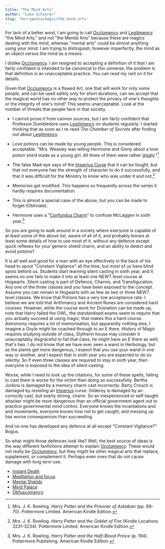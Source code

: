 ```yaml
---
title: "The Mind Arts"
author: "Luke Schierer"
slug: 'harrypedia/magic/the_mind_arts'
---
```


For lack of a better word, I am going to call [Occlumency][] and [Legilimency][]
"the Mind Arts," and not "the Mental Arts" because these are magics dealing with
the mind, whereas "mental arts" could be almost anything *using* your mind.  I
am trying to distinguish, however imperfectly, the mind as an object versus the
mind as a means. 

[Occlumency]: <occlumency>

[Legilimens]: <../spells/legilimens>

[Legilimency]: <legilimency>

I dislike [Occlumency].  I am resigned to accepting a definition of it that I
am fairly confident is intended to be canonical to this universe; the problem
is that definition is an unacceptable practice.  You can read my rant on it for
details.

Given that [Occlumency] is a flawed Art, one that will work for only some
people, and can be used safely only for short durations, can we accept that the
magical world has no other way to protect the privacy of one's thoughts or the
integrity of one's mind?  This seems unacceptable.  Look at the number of
threats that people face in that society. 

* I cannot prove it from cannon sources, but I am fairly confident that
  Professor Dumbledore uses [Legilimency] on students regularly.  I started
  thinking that as soon as I re-read _The Chamber of Secrets_ after finding out
  about [Legilimency].

* Love potions can be made by young people. This is considered acceptable. 
  "Mrs. Weasley was telling Hermione and Ginny about a love potion she’d made as
  a young girl. All three of them were rather giggly."[^20200716-1]

* The false Mad-eye says of the [Imperius Curse] that it can be fought, but that
  not everyone has the strength of character to do it successfully, and that it
  was difficult for the Ministry to know who was under it and not.[^20200716-3]

* Memories get modified.  This happens so frequently across the series it hardly
  requires documentation. 

* This is almost a special case of the above, but you can be made to forget
  (Obliviate).

* Hermione uses a "[Confundus Charm]" to confuse McLaggen in sixth
  year.[^20200716-2]

So you are going to walk around in a society where everyone is capable of at
least some of the above list, aware of all of it, and probably knows at least
some details of how to use most of it, without any defence except quick
reflexes for your generic shield charm, and an ability to detect and avoid
potions? 

It is all well and good for a man with an eye effectively in the back of his
head to spout "Constant Vigilance" all the time, but most of us have blind
spots behind us.  Students start learning silent casting in sixth year, and it
seems no one fails to make it into at least one NEWT level course at Hogwarts.
Silent casting is part of Defence, Charms, and Transfiguration.  Any one of the
three classes and you have been exposed to the concept.  Assume you can remain
in Hogwarts with as few as two or three NEWT level classes.  We know that
Potions has a very low acceptance rate.  I believe we are told that Arithmancy
and Ancient Runes are considered hard courses.  However, while the course work
for Divination can be made up, note that Harry failed the OWL, the standardised
exams seem to require that you actually succeed at using magic; that makes this
a hard course.  Astronomy requires a lot of memorisation, but apparently nothing
else, I imagine a Goyle might be coached through to an E there.  History of
Magic requires studying outside of class, Slytherin house may consider it
unacceptably disgraceful to fail that class, he might have an E there as well;
that's two.  I do not know that we have ever seen a wand in Herbology, but as
the plants get more dangerous, I expect that you use your wand in one way or
another, and I expect that in sixth year you are expected to do so silently.  So
if even three classes are required to stay in sixth year, then everyone is
exposed to the idea of silent casting.

Worse, while I need to look up the citations, for some of these spells, failing
to cast them is worse for the victim than doing so successfully.  Bertha Jorkins
is damaged by a memory charm cast incorrectly.  Barty Crouch is damaged by
*resisting* an [Imperius] curse.  Gilderoy is damaged by an *correctly* cast, but
overly strong, charm.  So an inexperienced or self-taught attacker might be more
dangerous than an official government agent out to practice governmental mind
control.  Everyone knows the incantations and and movements, everyone knows how
not to get caught, and messing up has worse consequences than succeeding.

And no one has developed any defence at all except "Constant Vigilance?"  Bogus.

So what might those defences look like?  Well, the best source of ideas is the
way different fanfictions attempt to explain [Occlumency].  These would not
really be [Occlumency], but they *might* be other magical arts that replace,
supplement, or complement it.  Perhaps even ones that do not cause damage with
long term use. 

* [Instant Death](death_defence)
* [Meditation and focus](meditation_and_focus)
* [Mental Shields](mental_shields)
* [Mind Palace](mind_palace)
* [Obfuscomency]

[Imperius Curse]: <imperius>

[Imperius]: <imperius>

[Confundus]: <confundus>

[Confundus Charm]: <confundus>

[Obfuscomency]: <the_mind_arts/obfuscomency>

[^20200716-1]: Mrs. J. K. Rowling. _Harry Potter and the Prisoner of Azkaban_ 
    (pp. 69-70). Pottermore Limited. American Kindle Edition. 

[^20200716-2]: Mrs. J. K. Rowling. _Harry Potter and the Half-Blood Prince_
    (p. 194). Pottermore Publishing. American Kindle Edition. 

[^20200716-3]: Mrs. J. K. Rowling. _Harry Potter and the Goblet of Fire_ 
    (Kindle Locations 3231-3234). Pottermore Limited. American Kindle Edition. 
